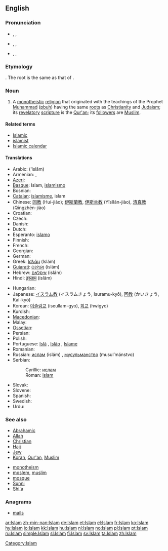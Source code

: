 ==English==

===Pronunciation===
* {{enPR|ĭs-läm'}}, {{IPA|/ɪsˈlɑːm/}}, {{SAMPA|/Is"lA:m/}}
* {{enPR|ĭz-läm'}}, {{IPA|/ɪzˈlɑːm/}}, {{SAMPA|/Iz"lA:m/}}
* {{enPR|ĭz'lăm}}, {{IPA|/ˈɪzlæm/}}, {{SAMPA|/"Izl{m/}}

===Etymology===
{{etyl|ar}} {{term|اسلام|إسْلام|sc=Arab|tr=‘islām|submission (to the will of God)|lang=ar}}. The root is the same as that of {{term|سلام|سَلام|sc=Arab|tr=salām||peace|lang=ar}}.

===Noun===
{{en-noun|-}}
{{wikipedia}}

# A [[monotheistic]] [[religion]] that originated with the teachings of the Prophet [[Muhammad]] ([[pbuh]]) having the same [[root]]s as [[Christianity]] and [[Judaism]]; its [[revelatory]] [[scripture]] is the [[Qur'an]]; its [[follower]]s are [[Muslim]].

====Related terms====
* [[Islamic]]
* [[islamist]]
* [[Islamic calendar]]

====Translations====
{{trans-top|religion}}
* Arabic: {{Arab|[[إسلام]]}} (‘Islām) {{m}}
* Armenian: {{t-|hy|իսլամ|tr=islam|sc=Armn|xs=Armenian}}, {{t-|hy|մահմեդականություն|tr=mahmedakanut'yun|sc=Armn|xs=Armenian}}
* [[Azeri]]: {{t-|az|islam|xs=Azeri}}
* [[Basque]]: Islam, [[islamismo]]
* Bosnian: {{t-|bs|islam|m}}
* [[Catalan]]: [[islamisme]], islam
* Chinese: [[回教]] (Huí-jiào); [[伊斯蘭教]], [[伊斯兰教]] (Yīsīlán-jiào), [[清真教]] (Qīngzhēn-jiào)
* Croatian: {{t-|hr|islam|m}}
* Czech: {{t+|cs|islám|m}}
* Danish: {{t-|da|islam}}
* Dutch: {{t+|nl|islam|m}}
* Esperanto: [[islamo]]
* Finnish: {{t+|fi|islam}}
* French: {{t+|fr|Islam|m}}
* Georgian: {{t-|ka|ისლამი|tr=islami|xs=Georgian}}
* German: {{t+|de|Islam|m}}
* Greek: [[Ισλάμ]] (Islám) {{n}}
* [[Gujarati]]: [[ઇસ્લામ]] (islām)
* Hebrew: [[איסלאם]] (islám)
* Hindi: [[इस्लाम]] (islām)
{{trans-mid}}
* Hungarian: {{t+|hu|iszlám}}
* Japanese: [[イスラム教]] (イスラムきょう, Isuramu-kyō), [[回教]] (かいきょう, Kai-kyō)
* Korean: [[이슬람교]] (iseullam-gyo), [[회교]] (hwigyo)
* Kurdish: {{ku-Arab|[[ئیسلام]]}}
* [[Macedonian]]: {{t-|mk|ислам|m|tr=íslam|sc=Cyrl|xs=Macedonian}}
* Malay: {{t-|ms|Islam|xs=Malay}}
* [[Ossetian]]: {{tø|os|пысылмон дин|tr=pysylmon din|sc=Cyrl|xs=Ossetian}}
* Persian: {{t-|fa|اسلام|tr=eslâm|sc=fa-Arab|xs=Persian}}
* Polish: {{t+|pl|islam}}
* Portuguese: [[Islã]] {{m}}, [[Islão]] {{m}}, [[Islame]] {{m}}
* Romanian: {{t-|ro|islam}}
* Russian: [[ислам]] (islám) {{m}}, [[мусульманство]] (musul’mánstvo) {{n}}
* Serbian:
*: Cyrillic: [[ислам#Serbian|ислам]] {{m}}
*: Roman: [[islam#Serbian|islam]] {{m}}
* Slovak: {{t-|sk|islám|m}}
* Slovene: {{t+|sl|islam|m}}
* Spanish: {{t-|es|Islam|m}}
* Swedish: {{t+|sv|islam}}
* Urdu: {{t-|ur|اسلام|tr=islām|sc=ur-Arab|xs=Urdu}}
{{trans-bottom}}

===See also===
{{top2}}
* [[Abrahamic]]
* [[Allah]]
* [[Christian]]
* [[Hajj]]
* [[Jew]]
* [[Koran]], [[Qur'an]], [[Muslim]]
{{mid2}}
* [[monotheism]]
* [[moslem]], [[muslim]]
* [[mosque]]
* [[Sunni]]
* [[Shi'a]]
{{bottom2}}

===Anagrams===
* [[mails]]

[[Category:Islam]]

[[ar:Islam]]
[[zh-min-nan:Islam]]
[[de:Islam]]
[[et:Islam]]
[[el:Islam]]
[[fr:Islam]]
[[ko:Islam]]
[[hy:Islam]]
[[io:Islam]]
[[kk:Islam]]
[[hu:Islam]]
[[nl:Islam]]
[[no:Islam]]
[[pl:Islam]]
[[pt:Islam]]
[[ru:Islam]]
[[simple:Islam]]
[[sl:Islam]]
[[fi:Islam]]
[[sv:Islam]]
[[ta:Islam]]
[[zh:Islam]]
